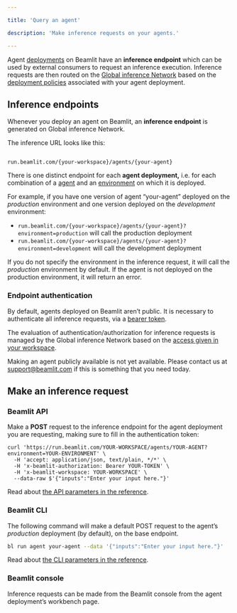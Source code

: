 ```yaml
---

title: 'Query an agent'

description: 'Make inference requests on your agents.'

---
```


Agent [deployments](../Functions%2015347e47b1ea80eda0e5d4354f5ba238) on Beamlit have an **inference endpoint** which can be used by external consumers to request an inference execution. Inference requests are then routed on the [Global inference Network](../Models/Global-Inference-Network%2013847e47b1ea8199a2b3fa9c62f9e09e) based on the [deployment policies](../Models/Model-deployment) associated with your agent deployment. 

## Inference endpoints

Whenever you deploy an agent on Beamlit, an **inference endpoint** is generated on Global inference Network.

The inference URL looks like this:

```

run.beamlit.com/{your-workspace}/agents/{your-agent}

```

There is one distinct endpoint for each **agent deployment,** i.e. for each combination of a [agent](Overview%2015347e47b1ea807bbba6d269c01e633d) and an [environment](../Model-Governance/Environments) on which it is deployed. 

For example, if you have one version of agent “your-agent” deployed on the *production* environment and one version deployed on the *development* environment:

- `run.beamlit.com/{your-workspace}/agents/{your-agent}?environment=production` will call the production deployment
- `run.beamlit.com/{your-workspace}/agents/{your-agent}?environment=development` will call the development deployment

If you do not specify the environment in the inference request, it will call the *production* environment by default. If the agent is not deployed on the production environment, it will return an error.

### Endpoint authentication

By default, agents deployed on Beamlit aren’t public. It is necessary to authenticate all inference requests, via a [bearer token](../Security/Access-tokens).

The evaluation of authentication/authorization for inference requests is managed by the Global inference Network based on the [access given in your workspace](../Security/Workspace-access-control).

<Info>Making an agent publicly available is not yet available. Please contact us at [support@beamlit.com](mailto:support@beamlit.com) if this is something that you need today.</Info>

## Make an inference request

### Beamlit API

Make a **POST** request to the inference endpoint for the agent deployment you are requesting, making sure to fill in the authentication token:

```
curl 'https://run.beamlit.com/YOUR-WORKSPACE/agents/YOUR-AGENT?environment=YOUR-ENVIRONMENT' \
  -H 'accept: application/json, text/plain, */*' \
  -H 'x-beamlit-authorization: Bearer YOUR-TOKEN' \
  -H 'x-beamlit-workspace: YOUR-WORKSPACE' \
  --data-raw $'{"inputs":"Enter your input here."}'
```

Read about [the API parameters in the reference](https://docs.beamlit.com/api-reference/inference).

### Beamlit CLI

The following command will make a default POST request to the agent’s *production* deployment (by default), on the base endpoint.

```bash
bl run agent your-agent --data '{"inputs":"Enter your input here."}'
```

Read about [the CLI parameters in the reference](https://docs.beamlit.com/cli-reference/beamlit_run).

### Beamlit console

Inference requests can be made from the Beamlit console from the agent deployment’s workbench page.